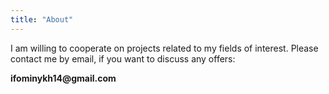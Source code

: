 ```yaml
---
title: "About"
---
```


I am willing to cooperate on projects related to my fields of interest. Please contact me by email, if you want to discuss any offers:

**ifominykh14\@gmail.com**
